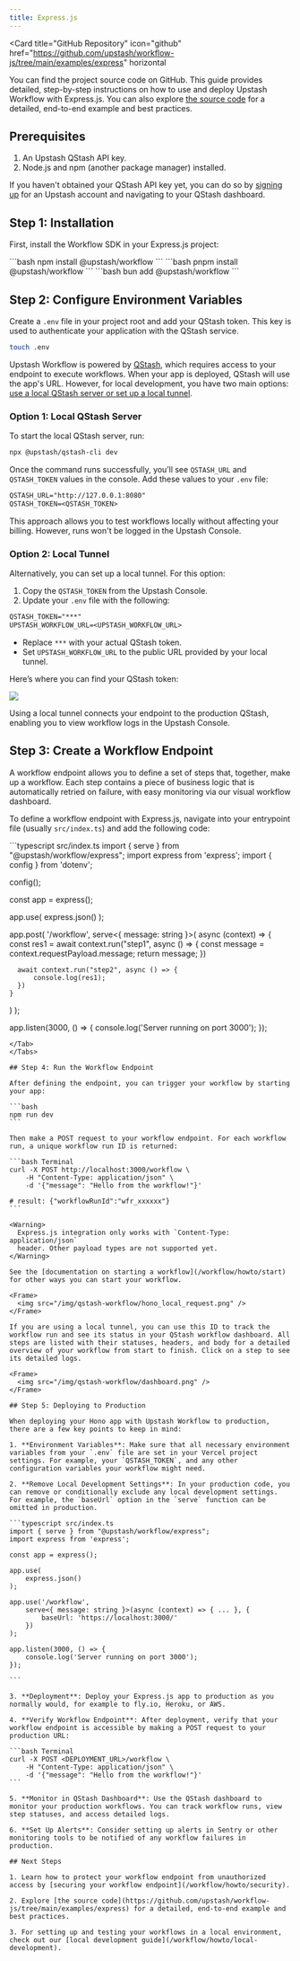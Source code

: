 ```yaml
---
title: Express.js
---
```


<Card
  title="GitHub Repository"
  icon="github"
  href="https://github.com/upstash/workflow-js/tree/main/examples/express"
  horizontal
>
  You can find the project source code on GitHub.
</Card>
This guide provides detailed, step-by-step instructions on how to use and deploy
Upstash Workflow with Express.js. You can also explore [the source code](https://github.com/upstash/workflow-js/tree/main/examples/express)
for a detailed, end-to-end example and best practices.

## Prerequisites

1. An Upstash QStash API key.
2. Node.js and npm (another package manager) installed.

If you haven't obtained your QStash API key yet, you can do so by [signing up](https://console.upstash.com/login) for an Upstash account and navigating to your QStash dashboard.

## Step 1: Installation

First, install the Workflow SDK in your Express.js project:

<Tabs>
  <Tab title="npm">```bash npm install @upstash/workflow ```</Tab>
  <Tab title="pnpm">```bash pnpm install @upstash/workflow ```</Tab>
  <Tab title="bun">```bash bun add @upstash/workflow ```</Tab>
</Tabs>

## Step 2: Configure Environment Variables

Create a `.env` file in your project root and add your QStash token. This key is used to authenticate your application with the QStash service.

```bash Terminal
touch .env
```

Upstash Workflow is powered by [QStash](/qstash/overall/getstarted), which requires access to your endpoint to execute workflows. When your app is deployed, QStash will use the app's URL. However, for local development, you have two main options: [use a local QStash server or set up a local tunnel](/workflow/howto/local-development).

### Option 1: Local QStash Server

To start the local QStash server, run:

```bash
npx @upstash/qstash-cli dev
```

Once the command runs successfully, you’ll see `QSTASH_URL` and `QSTASH_TOKEN` values in the console. Add these values to your `.env` file:

```txt
QSTASH_URL="http://127.0.0.1:8080"
QSTASH_TOKEN=<QSTASH_TOKEN>
```

This approach allows you to test workflows locally without affecting your billing. However, runs won't be logged in the Upstash Console.

### Option 2: Local Tunnel

Alternatively, you can set up a local tunnel. For this option:

1. Copy the `QSTASH_TOKEN` from the Upstash Console.
2. Update your `.env` file with the following:

```txt
QSTASH_TOKEN="***"
UPSTASH_WORKFLOW_URL=<UPSTASH_WORKFLOW_URL>
```

- Replace `***` with your actual QStash token.
- Set `UPSTASH_WORKFLOW_URL` to the public URL provided by your local tunnel.

Here’s where you can find your QStash token:

<Frame>
  <img src="/img/qstash-workflow/qstash_token.png" />
</Frame>

Using a local tunnel connects your endpoint to the production QStash, enabling you to view workflow logs in the Upstash Console.

## Step 3: Create a Workflow Endpoint

A workflow endpoint allows you to define a set of steps that, together, make up a workflow. Each step contains a piece of business logic that is automatically retried on failure, with easy monitoring via our visual workflow dashboard.

To define a workflow endpoint with Express.js, navigate into your entrypoint file (usually `src/index.ts`) and add the following code:

<Tabs>

<Tab title="Minimal example">
```typescript src/index.ts
import { serve } from "@upstash/workflow/express";
import express from 'express';
import { config } from 'dotenv';

config();

const app = express();

app.use(
  express.json()
);

app.post(
  '/workflow',
  serve<{ message: string }>(
    async (context) => {
      const res1 = await context.run("step1", async () => {
        const message = context.requestPayload.message;
        return message;
      })

      await context.run("step2", async () => {
          console.log(res1);
      })
    }
  )
);

app.listen(3000, () => {
  console.log('Server running on port 3000');
});

````
</Tab>
</Tabs>

## Step 4: Run the Workflow Endpoint

After defining the endpoint, you can trigger your workflow by starting your app:

```bash
npm run dev
```

Then make a POST request to your workflow endpoint. For each workflow run, a unique workflow run ID is returned:

```bash Terminal
curl -X POST http://localhost:3000/workflow \
    -H "Content-Type: application/json" \
    -d '{"message": "Hello from the workflow!"}'

# result: {"workflowRunId":"wfr_xxxxxx"}
```

<Warning>
  Express.js integration only works with `Content-Type: application/json`
  header. Other payload types are not supported yet.
</Warning>

See the [documentation on starting a workflow](/workflow/howto/start) for other ways you can start your workflow.

<Frame>
  <img src="/img/qstash-workflow/hono_local_request.png" />
</Frame>

If you are using a local tunnel, you can use this ID to track the workflow run and see its status in your QStash workflow dashboard. All steps are listed with their statuses, headers, and body for a detailed overview of your workflow from start to finish. Click on a step to see its detailed logs.

<Frame>
  <img src="/img/qstash-workflow/dashboard.png" />
</Frame>

## Step 5: Deploying to Production

When deploying your Hono app with Upstash Workflow to production, there are a few key points to keep in mind:

1. **Environment Variables**: Make sure that all necessary environment variables from your `.env` file are set in your Vercel project settings. For example, your `QSTASH_TOKEN`, and any other configuration variables your workflow might need.

2. **Remove Local Development Settings**: In your production code, you can remove or conditionally exclude any local development settings. For example, the `baseUrl` option in the `serve` function can be omitted in production.

```typescript src/index.ts
import { serve } from "@upstash/workflow/express";
import express from 'express';

const app = express();

app.use(
    express.json()
);

app.use('/workflow',
	serve<{ message: string }>(async (context) => { ... }, {
		baseUrl: 'https://localhost:3000/'
	})
);

app.listen(3000, () => {
    console.log('Server running on port 3000');
});

```

3. **Deployment**: Deploy your Express.js app to production as you normally would, for example to fly.io, Heroku, or AWS.

4. **Verify Workflow Endpoint**: After deployment, verify that your workflow endpoint is accessible by making a POST request to your production URL:

```bash Terminal
curl -X POST <DEPLOYMENT_URL>/workflow \
	-H "Content-Type: application/json" \
	-d '{"message": "Hello from the workflow!"}'
```

5. **Monitor in QStash Dashboard**: Use the QStash dashboard to monitor your production workflows. You can track workflow runs, view step statuses, and access detailed logs.

6. **Set Up Alerts**: Consider setting up alerts in Sentry or other monitoring tools to be notified of any workflow failures in production.

## Next Steps

1. Learn how to protect your workflow endpoint from unauthorized access by [securing your workflow endpoint](/workflow/howto/security).

2. Explore [the source code](https://github.com/upstash/workflow-js/tree/main/examples/express) for a detailed, end-to-end example and best practices.

3. For setting up and testing your workflows in a local environment, check out our [local development guide](/workflow/howto/local-development).
